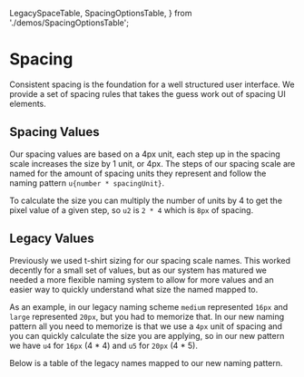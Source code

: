   LegacySpaceTable,
  SpacingOptionsTable,
} from './demos/SpacingOptionsTable';

<Meta title="Foundations/Spacing" />

# Spacing

Consistent spacing is the foundation for a well structured user interface. We provide a set of spacing rules that takes the guess work out of spacing UI elements.

## Spacing Values

Our spacing values are based on a 4px unit, each step up in the spacing scale increases the size by 1 unit, or 4px. The steps of our spacing scale are named for the amount of spacing units they represent and follow the naming pattern `u{number * spacingUnit}`.

To calculate the size you can multiply the number of units by 4 to get the pixel value of a given step, so `u2` is `2 * 4` which is `8px` of spacing.

<SpacingOptionsTable />

## Legacy Values

Previously we used t-shirt sizing for our spacing scale names. This worked decently for a small set of values, but as our system has matured we needed a more flexible naming system to allow for more values and an easier way to quickly understand what size the named mapped to.

As an example, in our legacy naming scheme `medium` represented `16px` and `large` represented `20px`, but you had to memorize that. In our new naming pattern all you need to memorize is that we use a `4px` unit of spacing and you can quickly calculate the size you are applying, so in our new pattern we have `u4` for `16px` (4 \* 4) and `u5` for `20px` (4 \* 5).

Below is a table of the legacy names mapped to our new naming pattern.

<LegacySpaceTable />
